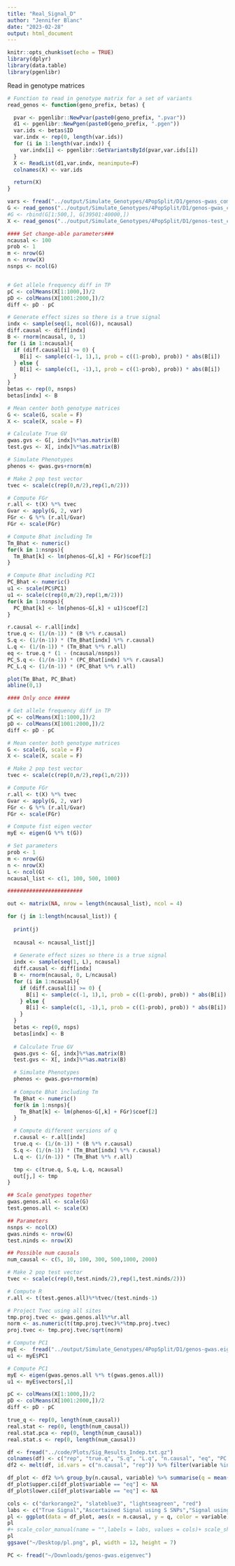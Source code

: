 ```yaml
---
title: "Real_Signal_D"
author: "Jennifer Blanc"
date: "2023-02-28"
output: html_document
---
```


```r
knitr::opts_chunk$set(echo = TRUE)
library(dplyr)
library(data.table)
library(pgenlibr)
```

Read in genotype matrices 
```r
# Function to read in genotype matrix for a set of variants
read_genos <- function(geno_prefix, betas) {

  pvar <- pgenlibr::NewPvar(paste0(geno_prefix, ".pvar"))
  d1 <- pgenlibr::NewPgen(paste0(geno_prefix, ".pgen"))
  var.ids <- betas$ID
  var.indx <- rep(0, length(var.ids))
  for (i in 1:length(var.indx)) {
    var.indx[i] <- pgenlibr::GetVariantsById(pvar,var.ids[i])
  }
  X <- ReadList(d1,var.indx, meanimpute=F)
  colnames(X) <- var.ids

  return(X)
}

vars <- fread("../output/Simulate_Genotypes/4PopSplit/D1/genos-gwas_common.pvar", skip = 200)
G <- read_genos("../output/Simulate_Genotypes/4PopSplit/D1/genos-gwas_common", vars)
#G <- rbind(G[1:500,], G[39501:40000,])
X <- read_genos("../output/Simulate_Genotypes/4PopSplit/D1/genos-test_common", vars)
```

```r
#### Set change-able parameters###
ncausal <- 100
prob <- 1
m <- nrow(G)
n <- nrow(X)
nsnps <- ncol(G)


# Get allele frequency diff in TP
pC <- colMeans(X[1:1000,])/2
pD <- colMeans(X[1001:2000,])/2
diff <- pD - pC

# Generate effect sizes so there is a true signal
indx <- sample(seq(1, ncol(G)), ncausal)
diff.causal <- diff[indx]
B <- rnorm(ncausal, 0, 1)
for (i in 1:ncausal){
  if (diff.causal[i] >= 0) {
    B[i] <- sample(c(-1, 1),1, prob = c((1-prob), prob)) * abs(B[i])
  } else {
    B[i] <- sample(c(1, -1),1, prob = c((1-prob), prob)) * abs(B[i])
  }
}
betas <- rep(0, nsnps)
betas[indx] <- B

# Mean center both genotype matrices
G <- scale(G, scale = F)
X <- scale(X, scale = F)

# Calculate True GV
gwas.gvs <- G[, indx]%*%as.matrix(B)
test.gvs <- X[, indx]%*%as.matrix(B)

# Simulate Phenotypes
phenos <- gwas.gvs+rnorm(m)

# Make 2 pop test vector
tvec <- scale(c(rep(0,n/2),rep(1,n/2)))

# Compute FGr
r.all <- t(X) %*% tvec
Gvar <- apply(G, 2, var)
FGr <- G %*% (r.all/Gvar)
FGr <- scale(FGr)

# Compute Bhat including Tm
Tm_Bhat <- numeric()
for(k in 1:nsnps){
  Tm_Bhat[k] <- lm(phenos~G[,k] + FGr)$coef[2]
}

# Compute Bhat including PC1
PC_Bhat <- numeric()
u1 <- scale(PC$PC1)
u1 <- scale(c(rep(0,m/2),rep(1,m/2)))
for(k in 1:nsnps){
  PC_Bhat[k] <- lm(phenos~G[,k] + u1)$coef[2]
}

r.causal <- r.all[indx]
true.q <- (1/(n-1)) * (B %*% r.causal)
S.q <- (1/(n-1)) * (Tm_Bhat[indx] %*% r.causal)
L.q <- (1/(n-1)) * (Tm_Bhat %*% r.all)
eq <- true.q * (1 - (ncausal/nsnps))
PC_S.q <- (1/(n-1)) * (PC_Bhat[indx] %*% r.causal)
PC_L.q <- (1/(n-1)) * (PC_Bhat %*% r.all)

plot(Tm_Bhat, PC_Bhat)
abline(0,1)
```


```r
#### Only once #####

# Get allele frequency diff in TP
pC <- colMeans(X[1:1000,])/2
pD <- colMeans(X[1001:2000,])/2
diff <- pD - pC

# Mean center both genotype matrices
G <- scale(G, scale = F)
X <- scale(X, scale = F)

# Make 2 pop test vector
tvec <- scale(c(rep(0,n/2),rep(1,n/2)))

# Compute FGr
r.all <- t(X) %*% tvec
Gvar <- apply(G, 2, var)
FGr <- G %*% (r.all/Gvar)
FGr <- scale(FGr)

# Compute fist eigen vector
myE <- eigen(G %*% t(G))

# Set parameters
prob <- 1
m <- nrow(G)
n <- nrow(X)
L <- ncol(G)
ncausal_list <- c(1, 100, 500, 1000)

########################

out <- matrix(NA, nrow = length(ncausal_list), ncol = 4)

for (j in 1:length(ncausal_list)) {
  
  print(j)
  
  ncausal <- ncausal_list[j]
  
  # Generate effect sizes so there is a true signal
  indx <- sample(seq(1, L), ncausal)
  diff.causal <- diff[indx]
  B <- rnorm(ncausal, 0, L/ncausal)
  for (i in 1:ncausal){
    if (diff.causal[i] >= 0) {
      B[i] <- sample(c(-1, 1),1, prob = c((1-prob), prob)) * abs(B[i])
    } else {
      B[i] <- sample(c(1, -1),1, prob = c((1-prob), prob)) * abs(B[i])
    }
  }
  betas <- rep(0, nsps)
  betas[indx] <- B
  
  # Calculate True GV
  gwas.gvs <- G[, indx]%*%as.matrix(B)
  test.gvs <- X[, indx]%*%as.matrix(B)

  # Simulate Phenotypes
  phenos <- gwas.gvs+rnorm(m)
  
  # Compute Bhat including Tm
  Tm_Bhat <- numeric()
  for(k in 1:nsnps){
    Tm_Bhat[k] <- lm(phenos~G[,k] + FGr)$coef[2]
  }

  # Compute different versions of q 
  r.causal <- r.all[indx]
  true.q <- (1/(n-1)) * (B %*% r.causal)
  S.q <- (1/(n-1)) * (Tm_Bhat[indx] %*% r.causal)
  L.q <- (1/(n-1)) * (Tm_Bhat %*% r.all)

  tmp <- c(true.q, S.q, L.q, ncausal)
  out[j,] <- tmp
}
```












```r
## Scale genotypes together 
gwas.genos.all <- scale(G)
test.genos.all <- scale(X)

## Parameters 
nsnps <- ncol(X)
gwas.ninds <- nrow(G)
test.ninds <- nrow(X)

## Possible num causals 
num_causal <- c(5, 10, 100, 300, 500,1000, 2000)

# Make 2 pop test vector
tvec <- scale(c(rep(0,test.ninds/2),rep(1,test.ninds/2)))

# Compute R 
r.all <- t(test.genos.all)%*%tvec/(test.ninds-1)

# Project Tvec using all sites
tmp.proj.tvec <- gwas.genos.all%*%r.all
norm <- as.numeric(t(tmp.proj.tvec)%*%tmp.proj.tvec)
proj.tvec <- tmp.proj.tvec/sqrt(norm)

# Compute PC1 
myE <-  fread("../output/Simulate_Genotypes/4PopSplit/D1/genos-gwas.eigenvec")
u1 <- myE$PC1

# Compute PC1 
myE <- eigen(gwas.genos.all %*% t(gwas.genos.all))
u1 <- myE$vectors[,1]

pC <- colMeans(X[1:1000,])/2
pD <- colMeans(X[1001:2000,])/2
diff <- pD - pC

true_q <- rep(0, length(num_causal))
real.stat <- rep(0, length(num_causal))
real.stat.pca <- rep(0, length(num_causal))
real.stat.s <- rep(0, length(num_causal))
```




```r
df <- fread("../code/Plots/Sig_Results_Indep.txt.gz")
colnames(df) <- c("rep", "true.q", "S.q", "L.q", "n.causal", "eq", "PC.S.q", "PC.L.q", "indep.S.q", "indep.L.q")
df2 <- melt(df, id.vars = c("n.causal", "rep")) %>% filter(variable %in% c("true.q", "S.q", "L.q", "n.causal", "eq"))

df_plot <- df2 %>% group_by(n.causal, variable) %>% summarise(q = mean(value), upper.ci = q + 1.96*(sd(value)/sqrt(n())), lower.ci= q -  1.96*(sd(value)/sqrt(n())))
df_plot$upper.ci[df_plot$variable == "eq"] <- NA
df_plot$lower.ci[df_plot$variable == "eq"] <- NA

cols <- c("darkorange2", "slateblue3", "lightseagreen", "red")
labs <- c("True Signal","Ascertained Signal using S SNPs","Signal using L SNPs", "")
pl <- ggplot(data = df_plot, aes(x = n.causal, y = q, color = variable)) + geom_point()  + theme_classic(base_size = 16) 
pl
#+ scale_color_manual(name = "",labels = labs, values = cols)+ scale_shape_manual(name = "", labels = labs, values = c(16, 16, 16, 8))+ scale_size_manual(name = "", labels = labs, values = c(3,3,3,5)) + ylab(TeX("Mean $\\hat{q}$")) + xlab("Number of Causal SNPs (S)") + theme(panel.grid.major = element_line(colour = "gray87")) + geom_errorbar(aes(ymin = lower.ci, ymax = upper.ci),  width = 90)
pl
ggsave("~/Desktop/pl.png", pl, width = 12, height = 7)
```

```r
PC <- fread("~/Downloads/genos-gwas.eigenvec")
```



